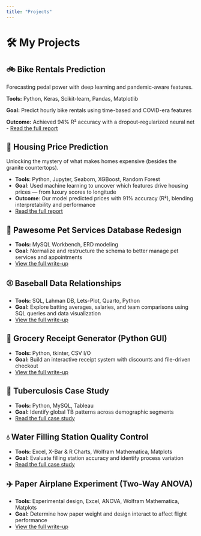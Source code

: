 ```yaml
---
title: "Projects"
---
```


# 🛠️ My Projects

## 🚲 Bike Rentals Prediction

Forecasting pedal power with deep learning and pandemic-aware features.

**Tools:** Python, Keras, Scikit-learn, Pandas, Matplotlib

**Goal:** Predict hourly bike rentals using time-based and COVID-era features

**Outcome:** Achieved 94% R² accuracy with a dropout-regularized neural net
- [Read the full report](bike_rentals_case_study.qmd)


## 🏡 Housing Price Prediction

Unlocking the mystery of what makes homes expensive (besides the granite countertops).

- **Tools**: Python, Jupyter, Seaborn, XGBoost, Random Forest
- **Goal**: Used machine learning to uncover which features drive housing prices — from luxury scores to longitude
- **Outcome**: Our model predicted prices with 91% accuracy (R²), blending interpretability and performance
- [Read the full report](housing_case_study.qmd)

## 🐶 Pawesome Pet Services Database Redesign
- **Tools:** MySQL Workbench, ERD modeling  
- **Goal:** Normalize and restructure the schema to better manage pet services and appointments  
- [View the full write-up](pawesome-database-enhancement.qmd)

## ⚾ Baseball Data Relationships 
- **Tools:** SQL, Lahman DB, Lets-Plot, Quarto, Python  
- **Goal:** Explore batting averages, salaries, and team comparisons using SQL queries and data visualization  
- [View the full write-up](baseball-relationships-study.qmd)

## 🧾 Grocery Receipt Generator (Python GUI)
- **Tools:** Python, tkinter, CSV I/O  
- **Goal:** Build an interactive receipt system with discounts and file-driven checkout  
- [View the full write-up](receipt-generator-app.qmd)

## 🦠 Tuberculosis Case Study
- **Tools:** Python, MySQL, Tableau  
- **Goal:** Identify global TB patterns across demographic segments  
- [Read the full case study](tb-insights.qmd)

## 💧 Water Filling Station Quality Control
- **Tools:** Excel, X-Bar & R Charts, Wolfram Mathematica, Matplots  
- **Goal:** Evaluate filling station accuracy and identify process variation  
- [Read the full case study](water-filling-case.qmd)

## ✈️ Paper Airplane Experiment (Two-Way ANOVA)
- **Tools:** Experimental design, Excel, ANOVA, Wolfram Mathematica, Matplots  
- **Goal:** Determine how paper weight and design interact to affect flight performance  
- [View the full write-up](airplane-anova-study.qmd)

